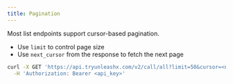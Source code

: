 ```yaml
---
title: Pagination
---
```


Most list endpoints support cursor-based pagination.

- Use `limit` to control page size
- Use `next_cursor` from the response to fetch the next page

```bash
curl -X GET 'https://api.tryunleashx.com/v2/call/all?limit=50&cursor=<next_cursor>' \
  -H 'Authorization: Bearer <api_key>'
``` 